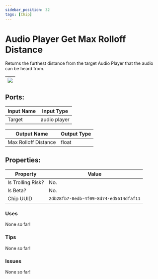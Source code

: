 ```yaml
---
sidebar_position: 32
tags: [Chip]
---
```


# Audio Player Get Max Rolloff Distance


Returns the furthest distance from the target Audio Player that the audio can be heard from.

| ![](https://images-ext-2.discordapp.net/external/MPmIaQzlEPmgGWlgi-WxBBXt0Bjv_zWPkg1y1f_sy3s/https/www.recroomcircuits.com/image/circuit/absolute-value?width=206&height=108) |
|-----|

## Ports:

| Input Name | Input Type |
|-----------|-----------|
| Target | audio player |

| Output Name | Output Type |
|-----------|-----------|
| Max Rolloff Distance | float |

## Properties:

| Property  | Value |
|-------------------|-----------|
| Is Trolling Risk? | No. |
| Is Beta? | No. |
| Chip UUID | `2db28fb7-0edb-4f09-8d74-ed5614dfaf11` |

### Uses

None so far!

### Tips

None so far!

### Issues

None so far!